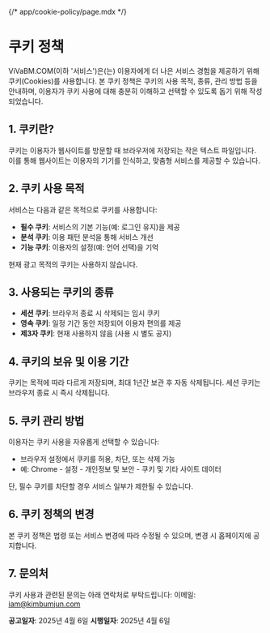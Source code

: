 {/* app/cookie-policy/page.mdx */}

# 쿠키 정책

ViVaBM.COM(이하 '서비스')은(는) 이용자에게 더 나은 서비스 경험을 제공하기 위해 쿠키(Cookies)를 사용합니다. 본 쿠키 정책은 쿠키의 사용 목적, 종류, 관리 방법 등을 안내하며, 이용자가 쿠키 사용에 대해 충분히 이해하고 선택할 수 있도록 돕기 위해 작성되었습니다.

## 1. 쿠키란?

쿠키는 이용자가 웹사이트를 방문할 때 브라우저에 저장되는 작은 텍스트 파일입니다. 이를 통해 웹사이트는 이용자의 기기를 인식하고, 맞춤형 서비스를 제공할 수 있습니다.

## 2. 쿠키 사용 목적

서비스는 다음과 같은 목적으로 쿠키를 사용합니다:

-   **필수 쿠키**: 서비스의 기본 기능(예: 로그인 유지)을 제공
-   **분석 쿠키**: 이용 패턴 분석을 통해 서비스 개선
-   **기능 쿠키**: 이용자의 설정(예: 언어 선택)을 기억

현재 광고 목적의 쿠키는 사용하지 않습니다.

## 3. 사용되는 쿠키의 종류

-   **세션 쿠키**: 브라우저 종료 시 삭제되는 임시 쿠키
-   **영속 쿠키**: 일정 기간 동안 저장되어 이용자 편의를 제공
-   **제3자 쿠키**: 현재 사용하지 않음 (사용 시 별도 공지)

## 4. 쿠키의 보유 및 이용 기간

쿠키는 목적에 따라 다르게 저장되며, 최대 1년간 보관 후 자동 삭제됩니다. 세션 쿠키는 브라우저 종료 시 즉시 삭제됩니다.

## 5. 쿠키 관리 방법

이용자는 쿠키 사용을 자유롭게 선택할 수 있습니다:

-   브라우저 설정에서 쿠키를 허용, 차단, 또는 삭제 가능
-   예: Chrome - 설정 - 개인정보 및 보안 - 쿠키 및 기타 사이트 데이터

단, 필수 쿠키를 차단할 경우 서비스 일부가 제한될 수 있습니다.

## 6. 쿠키 정책의 변경

본 쿠키 정책은 법령 또는 서비스 변경에 따라 수정될 수 있으며, 변경 시 홈페이지에 공지합니다.

## 7. 문의처

쿠키 사용과 관련된 문의는 아래 연락처로 부탁드립니다:
이메일: [iam@kimbumjun.com](mailto:iam@kimbumjun.com)

**공고일자**: 2025년 4월 6일
**시행일자**: 2025년 4월 6일
